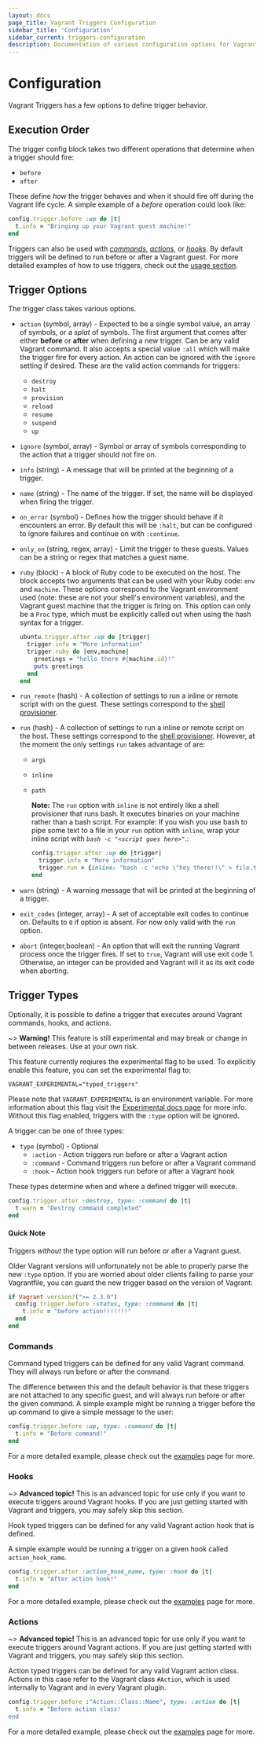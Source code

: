 ```yaml
---
layout: docs
page_title: Vagrant Triggers Configuration
sidebar_title: 'Configuration'
sidebar_current: triggers-configuration
description: Documentation of various configuration options for Vagrant Triggers
---
```


# Configuration

Vagrant Triggers has a few options to define trigger behavior.

## Execution Order

The trigger config block takes two different operations that determine when a trigger
should fire:

- `before`
- `after`

These define _how_ the trigger behaves and when it should fire off during
the Vagrant life cycle. A simple example of a _before_ operation could look like:

```ruby
config.trigger.before :up do |t|
  t.info = "Bringing up your Vagrant guest machine!"
end
```

Triggers can also be used with [_commands_](#commands), [_actions_](#actions), or [_hooks_](#hooks).
By default triggers will be defined to run before or after a Vagrant guest. For more
detailed examples of how to use triggers, check out the [usage section](/docs/triggers/usage).

## Trigger Options

The trigger class takes various options.

- `action` (symbol, array) - Expected to be a single symbol value, an array of symbols, or a _splat_ of symbols. The first argument that comes after either **before** or **after** when defining a new trigger. Can be any valid Vagrant command. It also accepts a special value `:all` which will make the trigger fire for every action. An action can be ignored with the `ignore` setting if desired. These are the valid action commands for triggers:

  - `destroy`
  - `halt`
  - `provision`
  - `reload`
  - `resume`
  - `suspend`
  - `up`

- `ignore` (symbol, array) - Symbol or array of symbols corresponding to the action that a trigger should not fire on.

- `info` (string) - A message that will be printed at the beginning of a trigger.

- `name` (string) - The name of the trigger. If set, the name will be displayed when firing the trigger.

- `on_error` (symbol) - Defines how the trigger should behave if it encounters an error. By default this will be `:halt`, but can be configured to ignore failures and continue on with `:continue`.

- `only_on` (string, regex, array) - Limit the trigger to these guests. Values can be a string or regex that matches a guest name.

- `ruby` (block) - A block of Ruby code to be executed on the host. The block accepts two arguments that can be used with your Ruby code: `env` and `machine`. These options correspond to the Vagrant environment used (note: these are not your shell's environment variables), and the Vagrant guest machine that the trigger is firing on. This option can only be a `Proc` type, which must be explicitly called out when using the hash syntax for a trigger.

  ```ruby
  ubuntu.trigger.after :up do |trigger|
    trigger.info = "More information"
    trigger.ruby do |env,machine|
      greetings = "hello there #{machine.id}!"
      puts greetings
    end
  end
  ```

- `run_remote` (hash) - A collection of settings to run a inline or remote script with on the guest. These settings correspond to the [shell provisioner](/docs/provisioning/shell).

- `run` (hash) - A collection of settings to run a inline or remote script on the host. These settings correspond to the [shell provisioner](/docs/provisioning/shell). However, at the moment the only settings `run` takes advantage of are:

  - `args`
  - `inline`
  - `path`

    **Note:** The `run` option with `inline` is not entirely like a shell provisioner that runs bash.
    It executes binaries on your machine rather than a bash script. For example:
    If you wish you use bash to pipe some text to a file in your `run` option with `inline`, wrap
    your inline script with _`bash -c "<script goes here>"`_.:

    ```ruby
    config.trigger.after :up do |trigger|
      trigger.info = "More information"
      trigger.run = {inline: "bash -c 'echo \"hey there!!\" > file.txt'"}
    end
    ```

- `warn` (string) - A warning message that will be printed at the beginning of a trigger.

- `exit_codes` (integer, array) - A set of acceptable exit codes to continue on. Defaults to `0` if option is absent. For now only valid with the `run` option.

- `abort` (integer,boolean) - An option that will exit the running Vagrant process once the trigger fires. If set to `true`, Vagrant will use exit code 1. Otherwise, an integer can be provided and Vagrant will it as its exit code when aborting.

## Trigger Types

Optionally, it is possible to define a trigger that executes around Vagrant commands,
hooks, and actions.

~> **Warning!** This feature is still experimental and may break or
change in between releases. Use at your own risk.

This feature currently reqiures the experimental flag to be used. To explicitly enable this feature, you can set the experimental flag to:

```
VAGRANT_EXPERIMENTAL="typed_triggers"
```

Please note that `VAGRANT_EXPERIMENTAL` is an environment variable. For more
information about this flag visit the [Experimental docs page](/docs/experimental/)
for more info. Without this flag enabled, triggers with the `:type` option
will be ignored.

A trigger can be one of three types:

- `type` (symbol) - Optional
  - `:action` - Action triggers run before or after a Vagrant action
  - `:command` - Command triggers run before or after a Vagrant command
  - `:hook` - Action hook triggers run before or after a Vagrant hook

These types determine when and where a defined trigger will execute.

```ruby
config.trigger.after :destroy, type: :command do |t|
  t.warn = "Destroy command completed"
end
```

#### Quick Note

Triggers _without_ the type option will run before or after a Vagrant guest.

Older Vagrant versions will unfortunately not be able to properly parse the new
`:type` option. If you are worried about older clients failing to parse your Vagrantfile,
you can guard the new trigger based on the version of Vagrant:

```ruby
if Vagrant.version?(">= 2.3.0")
  config.trigger.before :status, type: :command do |t|
    t.info = "before action!!!!!!!"
  end
end
```

### Commands

Command typed triggers can be defined for any valid Vagrant command. They will always
run before or after the command.

The difference between this and the default behavior is that these triggers are
not attached to any specific guest, and will always run before or after the given
command. A simple example might be running a trigger before the up command to give
a simple message to the user:

```ruby
config.trigger.before :up, type: :command do |t|
  t.info = "Before command!"
end
```

For a more detailed example, please check out the [examples](/docs/triggers/usage#commands)
page for more.

### Hooks

~> **Advanced topic!** This is an advanced topic for use only if
you want to execute triggers around Vagrant hooks. If you are just getting
started with Vagrant and triggers, you may safely skip this section.

Hook typed triggers can be defined for any valid Vagrant action hook that is defined.

A simple example would be running a trigger on a given hook called `action_hook_name`.

```ruby
config.trigger.after :action_hook_name, type: :hook do |t|
  t.info = "After action hook!"
end
```

For a more detailed example, please check out the [examples](/docs/triggers/usage#hooks)
page for more.

### Actions

~> **Advanced topic!** This is an advanced topic for use only if
you want to execute triggers around Vagrant actions. If you are just getting
started with Vagrant and triggers, you may safely skip this section.

Action typed triggers can be defined for any valid Vagrant action class. Actions
in this case refer to the Vagrant class `#Action`, which is used internally to
Vagrant and in every Vagrant plugin.

```ruby
config.trigger.before :"Action::Class::Name", type: :action do |t|
  t.info = "Before action class!
end
```

For a more detailed example, please check out the [examples](/docs/triggers/usage#actions)
page for more.
